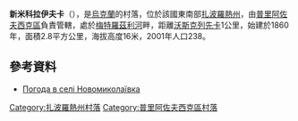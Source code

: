 {{coord|46|48|44|N|35|49|52|E|scale:100000|display=title}}

'''新米科拉伊夫卡'''（{{lang-uk|Новомиколаївка}}），是[[烏克蘭|烏克蘭]]的村落，位於該國東南部[[扎波羅熱州|扎波羅熱州]]，由[[普里阿佐夫西克區|普里阿佐夫西克區]]負責管轄，處於[[梅特羅茲利河|梅特羅茲利河]]畔，距離[[沃斯克列先卡_(普里阿佐夫西克區)|沃斯克列先卡]]1公里，始建於1860年，面積2.8平方公里，海拔高度16米，2001年人口238。

==參考資料==
* [http://weather.in.ua/ua/zaporozhskaja/17759 Погода в селі Новомиколаївка] {{Wayback|url=http://weather.in.ua/ua/zaporozhskaja/17759 |date=20111220170937 }}

[[Category:扎波羅熱州村落|Category:扎波羅熱州村落]]
[[Category:普里阿佐夫西克區村落|Category:普里阿佐夫西克區村落]]


{{Zaporizhia-geo-stub}}